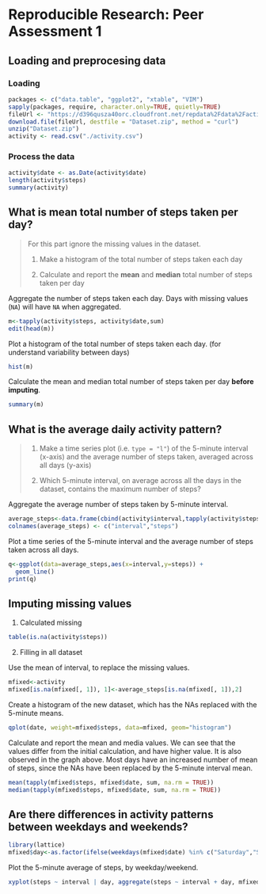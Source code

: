# Reproducible Research: Peer Assessment 1


## Loading and preprocesing data

### Loading

```r
packages <- c("data.table", "ggplot2", "xtable", "VIM")
sapply(packages, require, character.only=TRUE, quietly=TRUE)
fileUrl <- "https://d396qusza40orc.cloudfront.net/repdata%2Fdata%2Factivity.zip"
download.file(fileUrl, destfile = "Dataset.zip", method = "curl")
unzip("Dataset.zip")
activity <- read.csv("./activity.csv")
```

### Process  the data

```r
activity$date <- as.Date(activity$date)
length(activity$steps)
summary(activity)

```


## What is mean total number of steps taken per day?

> For this part ignore the missing values in
> the dataset.
>
> 1. Make a histogram of the total number of steps taken each day
>
> 2. Calculate and report the **mean** and **median** total number of steps taken per day

Aggregate the number of steps taken each day.
Days with missing values (`NA`) will have `NA` when aggregated.

```r
m<-tapply(activity$steps, activity$date,sum)
edit(head(m))

```

Plot a histogram of the total number of steps taken each day. (for understand variability between days)

```r
hist(m)
```

Calculate the mean and median total number of steps taken per day **before imputing**.

```r
summary(m)
```



## What is the average daily activity pattern?

> 1. Make a time series plot (i.e. `type = "l"`) of the 5-minute interval (x-axis) and the average number of steps taken, averaged across all days (y-axis)
>
> 2. Which 5-minute interval, on average across all the days in the dataset, contains the maximum number of steps?

Aggregate the average number of steps taken by 5-minute interval.

```r
average_steps<-data.frame(cbind(activity$interval,tapply(activity$steps, activity$interval, mean, na.rm = TRUE)))
colnames(average_steps) <- c("interval","steps")

```

Plot a time series of the 5-minute interval and the average number of steps taken across all days.

```r
q<-ggplot(data=average_steps,aes(x=interval,y=steps)) +
  geom_line()
print(q)
```


## Imputing missing values

1. Calculated missing

```r
table(is.na(activity$steps))
```

2. Filling in all dataset

Use the mean of interval, to replace the missing values.

```r
mfixed<-activity
mfixed[is.na(mfixed[, 1]), 1]<-average_steps[is.na(mfixed[, 1]),2]
```

Create a histogram of the new dataset, which has the NAs replaced with the 5-minute means.

```r
qplot(date, weight=mfixed$steps, data=mfixed, geom="histogram")
```

Calculate and report the mean and media values. We can see that the values differ from the initial calculation, and have higher value. It is also observed in the graph above. Most days have an increased number of mean of steps, since the NAs have been replaced by the 5-minute interval mean.

```r
mean(tapply(mfixed$steps, mfixed$date, sum, na.rm = TRUE))
median(tapply(mfixed$steps, mfixed$date, sum, na.rm = TRUE))
```

## Are there differences in activity patterns between weekdays and weekends?

```r
library(lattice)
mfixed$day<-as.factor(ifelse(weekdays(mfixed$date) %in% c("Saturday","Sunday"),"Weekend","Weekday"))
```
Plot the 5-minute average of steps, by weekday/weekend.
```r
xyplot(steps ~ interval | day, aggregate(steps ~ interval + day, mfixed, FUN = mean), layout = c(1, 2), type = "l", group=day)
```


